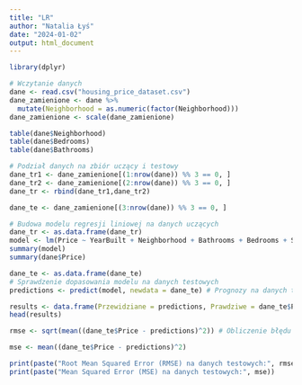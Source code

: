 ---
title: "LR"
author: "Natalia Łyś"
date: "2024-01-02"
output: html_document
---
```{r, echo=FALSE}
library(dplyr)
```

```{r}
# Wczytanie danych
dane <- read.csv("housing_price_dataset.csv")
dane_zamienione <- dane %>% 
  mutate(Neighborhood = as.numeric(factor(Neighborhood)))
dane_zamienione <- scale(dane_zamienione)

```


```{r}
table(dane$Neighborhood)
table(dane$Bedrooms)
table(dane$Bathrooms)
```


```{r}
# Podział danych na zbiór uczący i testowy
dane_tr1 <- dane_zamienione[(1:nrow(dane)) %% 3 == 0, ] 
dane_tr2 <- dane_zamienione[(2:nrow(dane)) %% 3 == 0, ] 
dane_tr <- rbind(dane_tr1,dane_tr2)
```


```{r}
dane_te <- dane_zamienione[(3:nrow(dane)) %% 3 == 0, ] 
```


```{r}
# Budowa modelu regresji liniowej na danych uczących
dane_tr <- as.data.frame(dane_tr)
model <- lm(Price ~ YearBuilt + Neighborhood + Bathrooms + Bedrooms + SquareFeet, data = dane_tr) # Model regresji liniowej
summary(model)
summary(dane$Price)
```

```{r}
dane_te <- as.data.frame(dane_te)
# Sprawdzenie dopasowania modelu na danych testowych
predictions <- predict(model, newdata = dane_te) # Prognozy na danych testowych

results <- data.frame(Przewidziane = predictions, Prawdziwe = dane_te$Price)
head(results)
```



```{r}
rmse <- sqrt(mean((dane_te$Price - predictions)^2)) # Obliczenie błędu średniokwadratowego

mse <- mean((dane_te$Price - predictions)^2)

print(paste("Root Mean Squared Error (RMSE) na danych testowych:", rmse))
print(paste("Mean Squared Error (MSE) na danych testowych:", mse))
```

